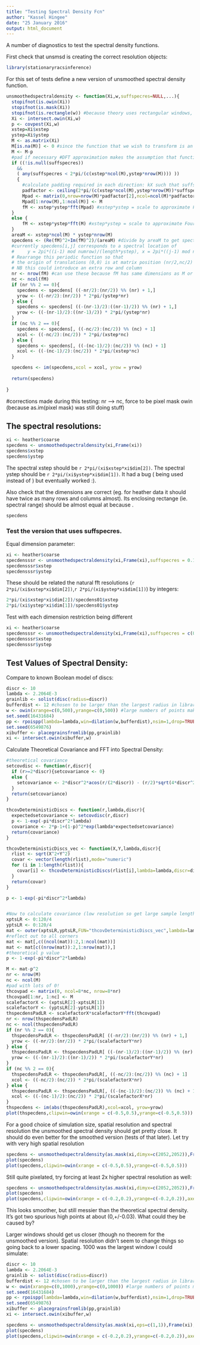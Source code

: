 ```yaml
---
title: "Testing Spectral Density Fcn"
author: "Kassel Hingee"
date: "25 January 2016"
output: html_document
---
```


A number of diagnostics to test the spectral density functions.

First check that unsmsd is creating the correct resolution objects:

```r
library(stationaryracsinference)
```

For this set of tests define a new version of unsmoothed spectral density function.
```r
unsmoothedspectraldensity <- function(Xi,w,suffspecres=NULL,...){
  stopifnot(is.owin(Xi))
  stopifnot(is.mask(Xi))
  stopifnot(is.rectangle(w)) #because theory uses rectangular windows, I'm going to assume a rectangular window to - maybe improve on this later
  Xi <- intersect.owin(Xi,w)
  p <- covpest(Xi,w)
  xstep=Xi$xstep
  ystep=Xi$ystep
  M <- as.matrix(Xi)
  M[is.na(M)] <- 0 #since the function that we wish to transform is an indicator of inside window AND inside xi. Its ok to set all NAs to 0
  M <- M-p
  #pad if necessary #DFT approximation makes the assumption that function is 0 outside window anyway
  if ((!is.null(suffspecres))
    &&
    ( any(suffspecres < 2*pi/(c(xstep*ncol(M),ystep*nrow(M)))) ))
    {
      #calculate padding required in each direction: kX such that suffspecresX > 2*pi/(xstep*nrow(M)*kX) (so output BETTER than suffspecres)
      padfactor <- ceiling(2*pi/(c(xstep*ncol(M),ystep*nrow(M))*suffspecres)) #it might be faster to make this powers of 2 but that sounds scary memory wise
      Mpad <- matrix(0,nrow=nrow(M)*padfactor[2],ncol=ncol(M)*padfactor[1])
      Mpad[1:nrow(M),1:ncol(M)] <- M
      fM <- xstep*ystep*fft(Mpad) #xstep*ystep = scale to approximate Fourier transform
  }
  else {
      fM <- xstep*ystep*fft(M) #xstep*ystep = scale to approximate Fourier transform
  }
  areaM <- xstep*ncol(M) * ystep*nrow(M)
  specdens <- (Re(fM)^2+Im(fM)^2)/(areaM) #divide by areaM to get spectral density (formula in Bohm)
  #currently specdens[i,j] corresponds to a spectral location of 
  #     y = 2pi*((i-1) mod numrow)/(length*ystep), x = 2pi*((j-1) mod numcol)/(length*xstep)
  # Rearrange this periodic function so that 
  # the origin of translations (0,0) is at matrix position (nr/2,nc/2) or close depending on whether nr is even or not
  # NB this could introduce an extra row and column
  nr <- nrow(fM) #can use these because fM has same dimensions as M or Mpad
  nc <- ncol(fM)
  if (nr %% 2 == 0){
    specdens <- specdens[ ((-nr/2):(nr/2)) %% (nr) + 1,]
    yrow <- ((-nr/2):(nr/2)) * 2*pi/(ystep*nr)
  } else {
    specdens <- specdens[ ((-(nr-1)/2):((nr-1)/2)) %% (nr) + 1,]
    yrow <- ((-(nr-1)/2):((nr-1)/2)) * 2*pi/(ystep*nr)
  } 
  if (nc %% 2 == 0){
    specdens <- specdens[, ((-nc/2):(nc/2)) %% (nc) + 1]
    xcol <- ((-nc/2):(nc/2)) * 2*pi/(xstep*nc)
  } else {
    specdens <- specdens[, ((-(nc-1)/2):(nc/2)) %% (nc) + 1]  
    xcol <- ((-(nc-1)/2):(nc/2)) * 2*pi/(xstep*nc)
  }

  specdens <- im(specdens,xcol = xcol, yrow = yrow)
  
  return(specdens)
  
}
```
#corrections made during this testing: nr --> nc, force to be pixel mask owin (because as.im(pixel mask) was still doing stuff)



## The spectral resolutions:
```r
xi <- heather$coarse
specdens <- unsmoothedspectraldensity(xi,Frame(xi))
specdens$xstep
specdens$ystep
```

The spectral xstep should be `r 2*pi/(xi$xstep*xi$dim[2])`. The spectral ystep should be `r 2*pi/(xi$ystep*xi$dim[1])`. It had a bug (\code{nr} being used instead of \code{nc}) but eventually worked :).

Also check that the dimensions are correct (eg. for heather data it should have twice as many rows and columns almost). Its enclosing rectange (ie. spectral range) should be almost equal at \code{+2*pi/0.1} because \code{0.1=xstep=ystep}. 

```r
specdens
```

### Test the version that uses suffspecres.
Equal dimension parameter:
```r
xi <- heather$coarse
specdensssr <- unsmoothedspectraldensity(xi,Frame(xi),suffspecres = 0.1)
specdensssr$xstep
specdensssr$ystep
```

These should be related the natural fft resolutions (`r 2*pi/(xi$xstep*xi$dim[2])`,`r 2*pi/(xi$ystep*xi$dim[1])`) by integers: 
```r
2*pi/(xi$xstep*xi$dim[2])/specdens01$xstep
2*pi/(xi$ystep*xi$dim[1])/specdens01$ystep
```

Test with each dimension restriction being different
```r
xi <- heather$coarse
specdensssr <- unsmoothedspectraldensity(xi,Frame(xi),suffspecres = c(0.1,0.05))
specdensssr$xstep
specdensssr$ystep
```


## Test Values of Spectral Density:
Compare to known Boolean model of discs:
```r
discr <- 10
lambda <- 2.2064E-3
grainlib <- solist(disc(radius=discr))
bufferdist <- 12 #chosen to be larger than the largest radius in library
w <- owin(xrange=c(0,500),yrange=c(0,500)) #large numbers of points makes attaching grains take forever!?
set.seed(16431684)
pp <- rpoispp(lambda=lambda,win=dilation(w,bufferdist),nsim=1,drop=TRUE)#lambda from B\"{o}m (2002) - chosen to make coverage probability very close to 0.5
set.seed(6549876)
xibuffer <- placegrainsfromlib(pp,grainlib)
xi <- intersect.owin(xibuffer,w)
```

Calculate Theoretical Covariance and FFT into Spectral Density:
```r
#theoretical covariance
setcovdisc <- function(r,discr){
  if (r>=2*discr){setcovariance <- 0}
  else {
    setcovariance <- 2*discr^2*acos(r/(2*discr)) - (r/2)*sqrt(4*discr^2-r^2)
  }
  return(setcovariance)
}

thcovDeterministicDiscs <- function(r,lambda,discr){
  expectedsetcovariance <- setcovdisc(r,discr)
  p <- 1-exp(-pi*discr^2*lambda)
  covariance <- 2*p-1+(1-p)^2*exp(lambda*expectedsetcovariance)
  return(covariance)
}

thcovDeterministicDiscs_vec <- function(X,Y,lambda,discr){
  rlist <- sqrt(X^2+Y^2)
  covar <- vector(length(rlist),mode="numeric")
  for (i in 1:length(rlist)){
    covar[i] <- thcovDeterministicDiscs(rlist[i],lambda=lambda,discr=discr)
  }
  return(covar)
}

p <- 1-exp(-pi*discr^2*lambda)


#Now to calculate covariance (low resolution so get large sample length)
xptsLR <- 0:120/4
yptsLR <- 0:120/4
mat <- outer(xptsLR,yptsLR,FUN="thcovDeterministicDiscs_vec",lambda=lambda,discr=discr) #rows correspond to xstep - just a quirk of outer!
#reflect out to all corners
mat <- mat[,c((ncol(mat)):2,1:ncol(mat))]
mat <- mat[c((nrow(mat)):2,1:nrow(mat)),]
#theoretical p value 
p <- 1-exp(-pi*discr^2*lambda)

M <- mat-p^2
nr <- nrow(M)
nc <- ncol(M)
#pad with lots of 0!
thcovpad <- matrix(0, ncol=8*nc, nrow=8*nr)
thcovpad[1:nr, 1:nc] <- M
scalefactorX <- (xptsLR[2]-xptsLR[1])
scalefactorY <- (yptsLR[2]-yptsLR[1]) 
thspecdensPadLR <- scalefactorX*scalefactorY*fft(thcovpad)
nr <- nrow(thspecdensPadLR)
nc <- ncol(thspecdensPadLR)
if (nr %% 2 == 0){
  thspecdensPadLR <- thspecdensPadLR[ ((-nr/2):(nr/2)) %% (nr) + 1,]
  yrow <- ((-nr/2):(nr/2)) * 2*pi/(scalefactorY*nr)
} else {
  thspecdensPadLR <- thspecdensPadLR[ ((-(nr-1)/2):((nr-1)/2)) %% (nr) + 1,]
  yrow <- ((-(nr-1)/2):((nr-1)/2)) * 2*pi/(scalefactorY*nr)
} 
if (nc %% 2 == 0){
  thspecdensPadLR <- thspecdensPadLR[, ((-nc/2):(nc/2)) %% (nc) + 1]
  xcol <- ((-nc/2):(nc/2)) * 2*pi/(scalefactorX*nr)
} else {
  thspecdensPadLR <- thspecdensPadLR[, ((-(nc-1)/2):(nc/2)) %% (nc) + 1]  
  xcol <- ((-(nc-1)/2):(nc/2)) * 2*pi/(scalefactorX*nr)
}
thspecdens <- im(abs(thspecdensPadLR),xcol=xcol, yrow=yrow)
plot(thspecdens,clipwin=owin(xrange = c(-0.5,0.5),yrange=c(-0.5,0.5)))
``` 

For a good choice of simulation size, spatial resolution and spectral resolution the unsmoothed spectral density should get pretty close. It should do even better for the smoothed version (tests of that later). Let try with very high spatial resolution 
```r
specdens <- unsmoothedspectraldensity(as.mask(xi,dimyx=c(2052,2052)),Frame(xi))
plot(specdens)
plot(specdens,clipwin=owin(xrange = c(-0.5,0.5),yrange=c(-0.5,0.5)))
```

Still quite pixelated, try forcing at least 2x higher spectral resolution as well:
```r
specdens <- unsmoothedspectraldensity(as.mask(xi,dimyx=c(2052,2052)),Frame(xi),suffspecres = 0.005)
plot(specdens)
plot(specdens,clipwin=owin(xrange = c(-0.2,0.2),yrange=c(-0.2,0.2)),axes=TRUE)
```

This looks smoother, but still messier than the theoretical spectral density. It's got two spurious high points at about (0,+/-0.03). What could they be caused by?

Larger windows should get us closer (though no theorem for the unsmoothed version). Spatial resolution didn't seem to change things so going back to a lower spacing. 1000 was the largest window I could simulate:
```r
discr <- 10
lambda <- 2.2064E-3
grainlib <- solist(disc(radius=discr))
bufferdist <- 12 #chosen to be larger than the largest radius in library
w <- owin(xrange=c(0,1000),yrange=c(0,1000)) #large numbers of points makes attaching grains take forever!?
set.seed(16431684)
pp <- rpoispp(lambda=lambda,win=dilation(w,bufferdist),nsim=1,drop=TRUE)#lambda from B\"{o}m (2002) - chosen to make coverage probability very close to 0.5
set.seed(6549876)
xibuffer <- placegrainsfromlib(pp,grainlib)
xi <- intersect.owin(xibuffer,w)

specdens <- unsmoothedspectraldensity(as.mask(xi,eps=c(1,1)),Frame(xi),suffspecres = 0.0005)
plot(specdens)
plot(specdens,clipwin=owin(xrange = c(-0.2,0.2),yrange=c(-0.2,0.2)),axes=TRUE)
```


